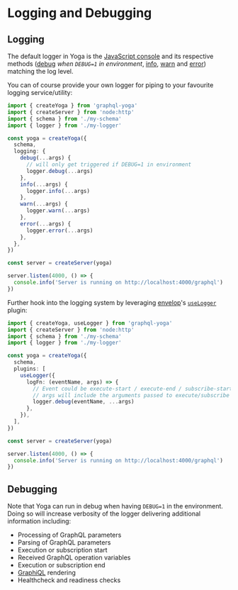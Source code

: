 # Logging and Debugging

## Logging

The default logger in Yoga is the [JavaScript console](https://developer.mozilla.org/en-US/docs/Web/API/console) and its respective methods ([debug](https://developer.mozilla.org/en-US/docs/Web/API/console/debug) _when `DEBUG=1` in environment_, [info](https://developer.mozilla.org/en-US/docs/Web/API/console/info), [warn](https://developer.mozilla.org/en-US/docs/Web/API/console/warn) and [error](https://developer.mozilla.org/en-US/docs/Web/API/console/error)) matching the log level.

You can of course provide your own logger for piping to your favourite logging service/utility:

```ts
import { createYoga } from 'graphql-yoga'
import { createServer } from 'node:http'
import { schema } from './my-schema'
import { logger } from './my-logger'

const yoga = createYoga({
  schema,
  logging: {
    debug(...args) {
      // will only get triggered if DEBUG=1 in environment
      logger.debug(...args)
    },
    info(...args) {
      logger.info(...args)
    },
    warn(...args) {
      logger.warn(...args)
    },
    error(...args) {
      logger.error(...args)
    },
  },
})

const server = createServer(yoga)

server.listen(4000, () => {
  console.info('Server is running on http://localhost:4000/graphql')
})
```

Further hook into the logging system by leveraging [envelop](https://www.envelop.dev/plugins/use-logger)'s [`useLogger`](https://www.envelop.dev/plugins/use-logger) plugin:

```ts
import { createYoga, useLogger } from 'graphql-yoga'
import { createServer } from 'node:http'
import { schema } from './my-schema'
import { logger } from './my-logger'

const yoga = createYoga({
  schema,
  plugins: [
    useLogger({
      logFn: (eventName, args) => {
        // Event could be execute-start / execute-end / subscribe-start / subscribe-end / etc.
        // args will include the arguments passed to execute/subscribe (in case of "start" event) and additional result in case of "end" event.
        logger.debug(eventName, ...args)
      },
    }),
  ],
})

const server = createServer(yoga)

server.listen(4000, () => {
  console.info('Server is running on http://localhost:4000/graphql')
})
```

## Debugging

Note that Yoga can run in debug when having `DEBUG=1` in the environment. Doing so will increase verbosity of the logger delivering additional information including:

- Processing of GraphQL parameters
- Parsing of GraphQL parameters
- Execution or subscription start
- Received GraphQL operation variables
- Execution or subscription end
- [GraphiQL](https://github.com/graphql/graphiql) rendering
- Healthcheck and readiness checks
